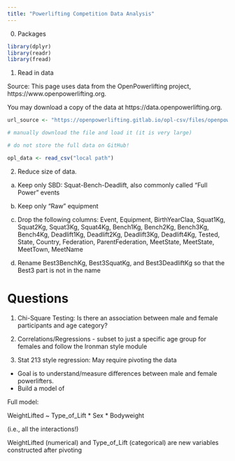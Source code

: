 ```yaml
---
title: "Powerlifting Competition Data Analysis"
---
```


0. Packages

```r
library(dplyr)
library(readr)
library(fread)
```


1. Read in data

Source: This page uses data from the OpenPowerlifting project, https://www.openpowerlifting.org.

You may download a copy of the data at https://data.openpowerlifting.org.


```r
url_source <- "https://openpowerlifting.gitlab.io/opl-csv/files/openpowerlifting-latest.zip"

# manually download the file and load it (it is very large)

# do not store the full data on GitHub!

opl_data <- read_csv("local path")
```

2. Reduce size of data. 

a. Keep only SBD: Squat-Bench-Deadlift, also commonly called "Full Power" events

b. Keep only "Raw" equipment

c. Drop the following columns: Event, Equipment, BirthYearClaa, Squat1Kg, Squat2Kg, Squat3Kg, Squat4Kg, Bench1Kg,  Bench2Kg, Bench3Kg, Bench4Kg, Deadlift1Kg, Deadlift2Kg, Deadlift3Kg, Deadlift4Kg, Tested, State, Country, Federation, ParentFederation, MeetState, MeetState, MeetTown, MeetName

d. Rename Best3BenchKg, Best3SquatKg, and Best3DeadliftKg so that the Best3 part is not in the name


# Questions

1. Chi-Square Testing: Is there an association between male and female participants and age category?

2. Correlations/Regressions - subset to just a specific age group for females and follow the Ironman style module

3. Stat 213 style regression: May require pivoting the data

+ Goal is to understand/measure differences between male and female powerlifters.
+ Build a model of 

Full model:

WeightLifted ~ Type_of_Lift * Sex * Bodyweight

(i.e., all the interactions!)

WeightLifted (numerical) and Type_of_Lift (categorical) are new variables constructed after pivoting